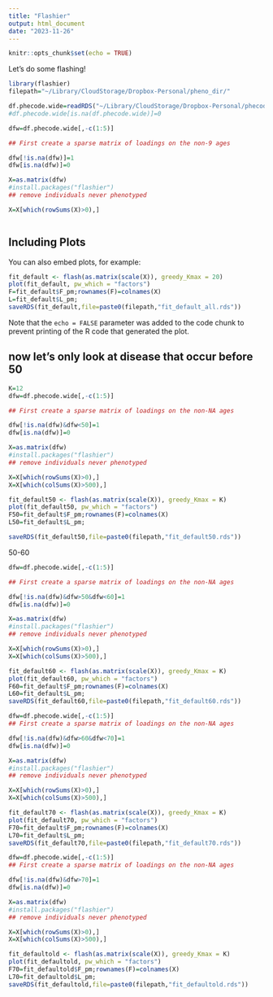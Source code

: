 ```yaml
---
title: "Flashier"
output: html_document
date: "2023-11-26"
---
```


```r
knitr::opts_chunk$set(echo = TRUE)
```

Let's do some flashing!

```r
library(flashier)
filepath="~/Library/CloudStorage/Dropbox-Personal/pheno_dir/"

df.phecode.wide=readRDS("~/Library/CloudStorage/Dropbox-Personal/phecode/df.phecode.wide.rds")
#df.phecode.wide[is.na(df.phecode.wide)]=0

dfw=df.phecode.wide[,-c(1:5)]

## First create a sparse matrix of loadings on the non-9 ages

dfw[!is.na(dfw)]=1
dfw[is.na(dfw)]=0

X=as.matrix(dfw)
#install.packages("flashier")
## remove individuals never phenotyped

X=X[which(rowSums(X)>0),]



```

## Including Plots

You can also embed plots, for example:

```r
fit_default <- flash(as.matrix(scale(X)), greedy_Kmax = 20)
plot(fit_default, pw_which = "factors")
F=fit_default$F_pm;rownames(F)=colnames(X)
L=fit_default$L_pm;
saveRDS(fit_default,file=paste0(filepath,"fit_default_all.rds"))
```

Note that the `echo = FALSE` parameter was added to the code chunk to prevent printing of the R code that generated the plot.

## now let's only look at disease that occur before 50

```r
K=12
dfw=df.phecode.wide[,-c(1:5)]

## First create a sparse matrix of loadings on the non-NA ages

dfw[!is.na(dfw)&dfw<50]=1
dfw[is.na(dfw)]=0

X=as.matrix(dfw)
#install.packages("flashier")
## remove individuals never phenotyped

X=X[which(rowSums(X)>0),]
X=X[which(colSums(X)>500),]

fit_default50 <- flash(as.matrix(scale(X)), greedy_Kmax = K)
plot(fit_default50, pw_which = "factors")
F50=fit_default$F_pm;rownames(F)=colnames(X)
L50=fit_default$L_pm;

saveRDS(fit_default50,file=paste0(filepath,"fit_default50.rds"))
```

50-60

```r

dfw=df.phecode.wide[,-c(1:5)]

## First create a sparse matrix of loadings on the non-NA ages

dfw[!is.na(dfw)&dfw>50&dfw<60]=1
dfw[is.na(dfw)]=0

X=as.matrix(dfw)
#install.packages("flashier")
## remove individuals never phenotyped

X=X[which(rowSums(X)>0),]
X=X[which(colSums(X)>500),]

fit_default60 <- flash(as.matrix(scale(X)), greedy_Kmax = K)
plot(fit_default60, pw_which = "factors")
F60=fit_default$F_pm;rownames(F)=colnames(X)
L60=fit_default$L_pm;
saveRDS(fit_default60,file=paste0(filepath,"fit_default60.rds"))
```


```r
dfw=df.phecode.wide[,-c(1:5)]
## First create a sparse matrix of loadings on the non-NA ages

dfw[!is.na(dfw)&dfw>60&dfw<70]=1
dfw[is.na(dfw)]=0

X=as.matrix(dfw)
#install.packages("flashier")
## remove individuals never phenotyped

X=X[which(rowSums(X)>0),]
X=X[which(colSums(X)>500),]

fit_default70 <- flash(as.matrix(scale(X)), greedy_Kmax = K)
plot(fit_default70, pw_which = "factors")
F70=fit_default$F_pm;rownames(F)=colnames(X)
L70=fit_default$L_pm;
saveRDS(fit_default70,file=paste0(filepath,"fit_default70.rds"))
```


```r
dfw=df.phecode.wide[,-c(1:5)]
## First create a sparse matrix of loadings on the non-NA ages

dfw[!is.na(dfw)&dfw>70]=1
dfw[is.na(dfw)]=0

X=as.matrix(dfw)
#install.packages("flashier")
## remove individuals never phenotyped

X=X[which(rowSums(X)>0),]
X=X[which(colSums(X)>500),]

fit_defaultold <- flash(as.matrix(scale(X)), greedy_Kmax = K)
plot(fit_defaultold, pw_which = "factors")
F70=fit_defaultold$F_pm;rownames(F)=colnames(X)
L70=fit_defaultold$L_pm;
saveRDS(fit_defaultold,file=paste0(filepath,"fit_defaultold.rds"))
```

